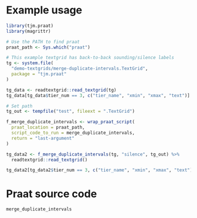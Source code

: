 # Example usage

```r
library(tjm.praat)
library(magrittr)

# Use the PATH to find praat
praat_path <- Sys.which("praat")

# This example textgrid has back-to-back sounding/silence labels
tg <- system.file(
  "demo-textgrids/merge-duplicate-intervals.TextGrid",
  package = "tjm.praat"
)

tg_data <- readtextgrid::read_textgrid(tg)
tg_data[tg_data$tier_num == 3, c("tier_name", "xmin", "xmax", "text")]

# Set path
tg_out <- tempfile("test", fileext = ".TextGrid")

f_merge_duplicate_intervals <- wrap_praat_script(
  praat_location = praat_path,
  script_code_to_run = merge_duplicate_intervals,
  return = "last-argument"
)

tg_data2 <- f_merge_duplicate_intervals(tg, "silence", tg_out) %>%
  readtextgrid::read_textgrid()

tg_data2[tg_data2$tier_num == 3, c("tier_name", "xmin", "xmax", "text")]
```

# Praat source code

```r
merge_duplicate_intervals
```

